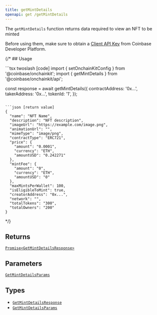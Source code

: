 ```yaml
---
title: getMintDetails
openapi: get /getMintDetails
---
```



The `getMintDetails` function returns data required to view an NFT to be minted

Before using them, make sure to obtain a [Client API Key](https://portal.cdp.coinbase.com/projects/api-keys/client-key) from Coinbase Developer Platform.

{/* ## Usage

<CodeGroup>
```tsx twoslash [code]
import { setOnchainKitConfig } from '@coinbase/onchainkit';
import { getMintDetails } from '@coinbase/onchainkit/api';

const response = await getMintDetails({
  contractAddress: '0x...',
  takerAddress: '0x...',
  tokenId: '1',
});
```

```json [return value]
{
  "name": "NFT Name",
  "description": "NFT description",
  "imageUrl": "https://example.com/image.png",
  "animationUrl": "",
  "mimeType": "image/png",
  "contractType": "ERC721",
  "price": {
    "amount": "0.0001",
    "currency": "ETH",
    "amountUSD": "0.242271"
  },
  "mintFee": {
    "amount": "0",
    "currency": "ETH",
    "amountUSD": "0"
  },
  "maxMintsPerWallet": 100,
  "isEligibleToMint": true,
  "creatorAddress": "0x...",
  "network": "",
  "totalTokens": "300",
  "totalOwners": "200"
}
```
</CodeGroup> */}

## Returns

[`Promise<GetMintDetailsResponse>`](/onchainkit/api/types#getmintdetailsresponse)

## Parameters

[`GetMintDetailsParams`](/onchainkit/api/types#getmintdetailsparams)

## Types

- [`GetMintDetailsResponse`](/onchainkit/api/types#getmintdetailsresponse)
- [`GetMintDetailsParams`](/onchainkit/api/types#getmintdetailsparams)
